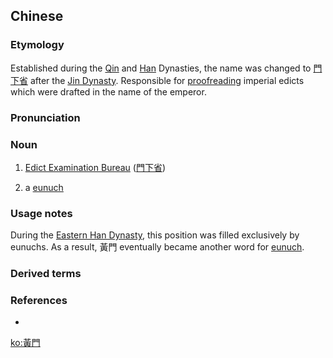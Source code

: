 ==Chinese==
{{zh-forms|s=黄门}}

===Etymology===
Established during the [[w:Qin Dynasty|Qin]] and [[w:Han Dynasty|Han]] Dynasties, the name was changed to [[門下省]] after the [[w:Jin Dynasty|Jin Dynasty]]. Responsible for [[proofreading]] imperial edicts which were drafted in the name of the emperor.

===Pronunciation===
{{zh-pron
|m=huángmén
|cat=n
}}

===Noun===
{{zh-noun}}

# {{lb|zh|archaic}} [[w:Three Departments and Six Ministries|Edict Examination Bureau]] ([[門下省]])
# {{lb|zh|archaic}} a [[eunuch]]

===Usage notes===
During the [[w:Han Dynasty|Eastern Han Dynasty]], this position was filled exclusively by eunuchs. As a result, 黃門 eventually became another word for [[eunuch]].

===Derived terms===
{{zh-der|黃門侍郎}}

===References===
* {{pedialite|三省|lang=zh}}

{{zh-cat|Job titles in Romance of the Three Kingdoms}}

[[ko:黃門]]